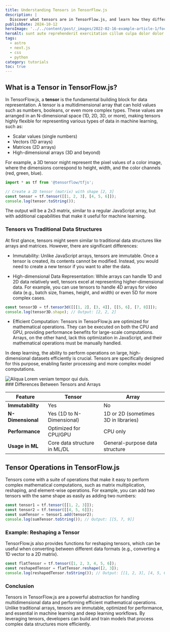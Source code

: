 ```yaml
---
title: Understanding Tensors in TensorFlow.js
description: |
  Discover what tensors are in TensorFlow.js, and learn how they differ from traditional data structures like arrays and matrices in the context of machine learning and deep learning.
publishDate: 2024-10-12
heroImage: '../../content/post/_images/2022-02-16-example-article-1/focus3.png'
heroAlt: sunt aute reprehenderit exercitation cillum culpa dolor dolor commodo ea ipsum tempor nisi aliqua.
tags:
  - astro
  - next.js
  - css
  - python
category: tutorials
toc: true
---
```





## What is a Tensor in TensorFlow.js?

In TensorFlow.js, a **tensor** is the fundamental building block for data representation. A tensor is a multidimensional array that can hold values such as numbers, booleans, or even more complex types. These values are arranged in an N-dimensional space (1D, 2D, 3D, or more), making tensors highly flexible for representing various types of data in machine learning, such as:

- Scalar values (single numbers)
- Vectors (1D arrays)
- Matrices (2D arrays)
- High-dimensional arrays (3D and beyond)

For example, a 3D tensor might represent the pixel values of a color image, where the dimensions correspond to height, width, and the color channels (red, green, blue).

```ts title="example.ts" caption="Creating a 2D Tensor in TensorFlow.js"
import * as tf from '@tensorflow/tfjs';

// Create a 2D tensor (matrix) with shape [2, 3]
const tensor = tf.tensor([[1, 2, 3], [4, 5, 6]]);
console.log(tensor.toString());

```
The output will be a 2x3 matrix, similar to a regular JavaScript array, but with additional capabilities that make it useful for machine learning.

### Tensors vs Traditional Data Structures
At first glance, tensors might seem similar to traditional data structures like arrays and matrices. However, there are significant differences:

 - Immutability: Unlike JavaScript arrays, tensors are immutable. Once a tensor is created, its contents cannot be modified. Instead, you would need to create a new tensor if you want to alter the data.

- High-dimensional Data Representation: While arrays can handle 1D and 2D data relatively well, tensors excel at representing higher-dimensional data. For example, you can use tensors to handle 4D arrays for video data (e.g., batch size, frames, height, and width) or even 5D for more complex cases.

```ts title="Example" caption="3D array"
const tensor3D = tf.tensor3d([[[1, 2], [3, 4]], [[5, 6], [7, 8]]]);
console.log(tensor3D.shape); // Output: [2, 2, 2]

```
- Efficient Computation: Tensors in TensorFlow.js are optimized for mathematical operations. They can be executed on both the CPU and GPU, providing performance benefits for large-scale computations. Arrays, on the other hand, lack this optimization in JavaScript, and their mathematical operations must be manually handled.


<Alert variant="info" title="Why Tensors Matter"> In deep learning, the ability to perform operations on large, high-dimensional datasets efficiently is crucial. Tensors are specifically designed for this purpose, enabling faster processing and more complex model computations. </Alert>


<div class="expand-sm">
  <Image src={BicycleImage} width={1024} alt="Aliqua Lorem veniam tempor qui duis." />
</div>
### Differences Between Tensors and Arrays

| Feature          | Tensor                        | Array                              |
|------------------|-------------------------------|------------------------------------|
| **Immutability** | Yes                           | No                                 |
| **N-Dimensional**| Yes (1D to N-Dimensional)     | 1D or 2D (sometimes 3D in libraries)|
| **Performance**  | Optimized for CPU/GPU         | CPU only                           |
| **Usage in ML**  | Core data structure in ML/DL  | General-purpose data structure     |


## Tensor Operations in TensorFlow.js

Tensors come with a suite of operations that make it easy to perform complex mathematical computations, such as matrix multiplication, reshaping, and element-wise operations. For example, you can add two tensors with the same shape as easily as adding two numbers:

```ts caption="operation in Tensorflow"
const tensor1 = tf.tensor([[1, 2, 3]]);
const tensor2 = tf.tensor([[4, 5, 6]]);
const sumTensor = tensor1.add(tensor2);
console.log(sumTensor.toString()); // Output: [[5, 7, 9]]
```


### Example: Reshaping a Tensor
TensorFlow.js also provides functions for reshaping tensors, which can be useful when converting between different data formats (e.g., converting a 1D vector to a 2D matrix).

```ts
const flatTensor = tf.tensor([1, 2, 3, 4, 5, 6]);
const reshapedTensor = flatTensor.reshape([2, 3]);
console.log(reshapedTensor.toString()); // Output: [[1, 2, 3], [4, 5, 6]]
```

### Conclusion
Tensors in TensorFlow.js are a powerful abstraction for handling multidimensional data and performing efficient mathematical operations. Unlike traditional arrays, tensors are immutable, optimized for performance, and essential in machine learning and deep learning workflows. By leveraging tensors, developers can build and train models that process complex data structures more efficiently.





